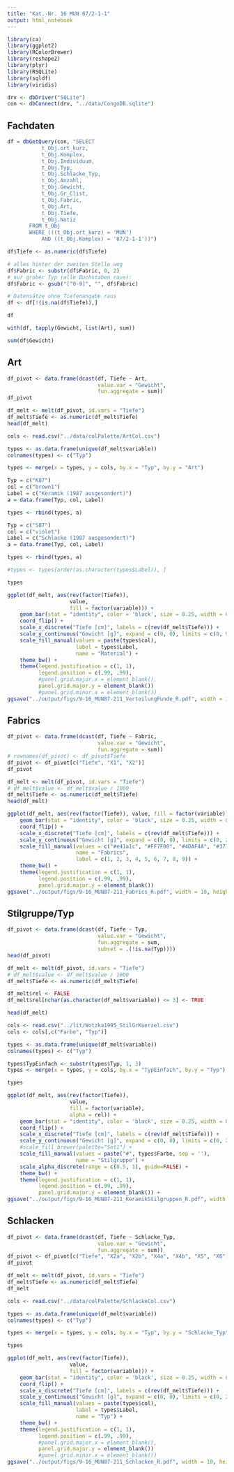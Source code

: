```yaml
---
title: "Kat.-Nr. 16 MUN 87/2-1-1"
output: html_notebook
---
```


```r
library(ca)
library(ggplot2)
library(RColorBrewer)
library(reshape2)
library(plyr)
library(RSQLite)
library(sqldf)
library(viridis)

drv <- dbDriver("SQLite")
con <- dbConnect(drv, "../data/CongoDB.sqlite")
```

## Fachdaten

```r
df = dbGetQuery(con, "SELECT
           t_Obj.ort_kurz, 
           t_Obj.Komplex, 
           t_Obj.Individuum, 
           t_Obj.Typ, 
           t_Obj.Schlacke_Typ,
           t_Obj.Anzahl,
           t_Obj.Gewicht,
           t_Obj.Gr_Clist, 
           t_Obj.Fabric,
           t_Obj.Art,
           t_Obj.Tiefe,
           t_Obj.Notiz
       FROM t_Obj 
       WHERE (((t_Obj.ort_kurz) = 'MUN')
           AND ((t_Obj.Komplex) = '87/2-1-1'))")

df$Tiefe <- as.numeric(df$Tiefe)

# alles hinter der zweiten Stelle weg
df$Fabric <- substr(df$Fabric, 0, 2)
# nur grober Typ (alle Buchstaben raus):
df$Fabric <- gsub("[^0-9]", "", df$Fabric)

# Datensätze ohne Tiefenangabe raus
df <- df[!(is.na(df$Tiefe)),]

df
```

```r
with(df, tapply(Gewicht, list(Art), sum))
```

```r
sum(df$Gewicht)
```


## Art

```r
df_pivot <- data.frame(dcast(df, Tiefe ~ Art, 
                             value.var = "Gewicht", 
                             fun.aggregate = sum))
df_pivot
```



```r
df_melt <- melt(df_pivot, id.vars = "Tiefe")
df_melt$Tiefe <- as.numeric(df_melt$Tiefe)
head(df_melt)
```

```r
cols <- read.csv("../data/colPalette/ArtCol.csv")

types <- as.data.frame(unique(df_melt$variable))
colnames(types) <- c("Typ")

types <- merge(x = types, y = cols, by.x = "Typ", by.y = "Art")

Typ = c("K87") 
col = c("brown1") 
Label = c("Keramik (1987 ausgesondert)") 
a = data.frame(Typ, col, Label) 

types <- rbind(types, a)

Typ = c("S87") 
col = c("violet") 
Label = c("Schlacke (1987 ausgesondert)") 
a = data.frame(Typ, col, Label) 

types <- rbind(types, a)

#types <- types[order(as.character(types$Label)), ]

types
```

```r
ggplot(df_melt, aes(rev(factor(Tiefe)), 
                    value, 
                    fill = factor(variable))) + 
    geom_bar(stat = "identity", color = 'black', size = 0.25, width = 0.5) + 
    coord_flip() + 
    scale_x_discrete("Tiefe [cm]", labels = c(rev(df_melt$Tiefe))) + 
    scale_y_continuous("Gewicht [g]", expand = c(0, 0), limits = c(0, 9000)) +
    scale_fill_manual(values = paste(types$col),
                      label = types$Label, 
                      name = "Material") + 
    theme_bw() + 
    theme(legend.justification = c(1, 1), 
          legend.position = c(.99, .99), 
          #panel.grid.major.x = element_blank(),
          panel.grid.major.y = element_blank())
          #panel.grid.minor.x = element_blank())
ggsave("../output/figs/9-16_MUN87-211_VerteilungFunde_R.pdf", width = 10, height = 3)
```


## Fabrics

```r
df_pivot <- data.frame(dcast(df, Tiefe ~ Fabric, 
                             value.var = "Gewicht", 
                             fun.aggregate = sum))
# rownames(df_pivot) <- df_pivot$Tiefe
df_pivot <- df_pivot[c("Tiefe", "X1", "X2")]
df_pivot
```

```r
df_melt <- melt(df_pivot, id.vars = "Tiefe")
# df_melt$value <- df_melt$value / 1000
df_melt$Tiefe <- as.numeric(df_melt$Tiefe)
head(df_melt)
```

```r
ggplot(df_melt, aes(rev(factor(Tiefe)), value, fill = factor(variable))) + 
    geom_bar(stat = "identity", color = 'black', size = 0.25, width = 0.5) + 
    coord_flip() + 
    scale_x_discrete("Tiefe [cm]", labels = c(rev(df_melt$Tiefe))) + 
    scale_y_continuous("Gewicht [g]", expand = c(0, 0), limits = c(0, 2550)) +
    scale_fill_manual(values = c("#e41a1c", "#FF7F00", "#4DAF4A", "#377EB8", "#984EA3", "#999999", "#A65628", "#F781BF", "#FFFF33"), 
                      name = "Fabrics", 
                      label = c(1, 2, 3, 4, 5, 6, 7, 8, 9)) + 
    theme_bw() + 
    theme(legend.justification = c(1, 1), 
          legend.position = c(.99, .99), 
          panel.grid.major.y = element_blank())
ggsave("../output/figs/9-16_MUN87-211_Fabrics_R.pdf", width = 10, height = 3)
```

## Stilgruppe/Typ

```r
df_pivot <- data.frame(dcast(df, Tiefe ~ Typ, 
                             value.var = "Gewicht", 
                             fun.aggregate = sum, 
                             subset = .(!is.na(Typ))))
head(df_pivot)
```

```r
df_melt <- melt(df_pivot, id.vars = "Tiefe")
# df_melt$value <- df_melt$value / 1000
df_melt$Tiefe <- as.numeric(df_melt$Tiefe)

df_melt$rel <- FALSE
df_melt$rel[nchar(as.character(df_melt$variable)) <= 3] <- TRUE

head(df_melt)
```

```r
cols <- read.csv("../lit/Wotzka1995_StilGrKuerzel.csv")
cols <- cols[,c("Farbe", "Typ")]

types <- as.data.frame(unique(df_melt$variable))
colnames(types) <- c("Typ")

types$TypEinfach <- substr(types$Typ, 1, 3)
types <- merge(x = types, y = cols, by.x = "TypEinfach", by.y = "Typ")

types
```

```r
ggplot(df_melt, aes(rev(factor(Tiefe)), 
                    value, 
                    fill = factor(variable),
                    alpha = rel)) + 
    geom_bar(stat = "identity", color = 'black', size = 0.25, width = 0.5) + 
    coord_flip() + 
    scale_x_discrete("Tiefe [cm]", labels = c(rev(df_melt$Tiefe))) + 
    scale_y_continuous("Gewicht [g]", expand = c(0, 0), limits = c(0, 2550)) +
    #scale_fill_brewer(palette="Set1") + 
    scale_fill_manual(values = paste("#", types$Farbe, sep = ''),
                      name = "Stilgruppe") +
    scale_alpha_discrete(range = c(0.5, 1), guide=FALSE) + 
    theme_bw() + 
    theme(legend.justification = c(1, 1), 
          legend.position = c(.99, .99), 
          panel.grid.major.y = element_blank()) + 
ggsave("../output/figs/9-16_MUN87-211_KeramikStilgruppen_R.pdf", width = 10, height = 3)
```

## Schlacken

```r
df_pivot <- data.frame(dcast(df, Tiefe ~ Schlacke_Typ, 
                             value.var = "Gewicht", 
                             fun.aggregate = sum))
df_pivot <- df_pivot[c("Tiefe", "X2a", "X2b", "X4a", "X4b", "X5", "X6")]
df_pivot
```

```r
df_melt <- melt(df_pivot, id.vars = "Tiefe")
df_melt$Tiefe <- as.numeric(df_melt$Tiefe)
df_melt
```

```r
cols <- read.csv("../data/colPalette/SchlackeCol.csv")

types <- as.data.frame(unique(df_melt$variable))
colnames(types) <- c("Typ")

types <- merge(x = types, y = cols, by.x = "Typ", by.y = "Schlacke_Typ")

types
```


```r
ggplot(df_melt, aes(rev(factor(Tiefe)), 
                    value, 
                    fill = factor(variable))) + 
    geom_bar(stat = "identity", color = 'black', size = 0.25, width = 0.5) + 
    coord_flip() + 
    scale_x_discrete("Tiefe [cm]", labels = c(rev(df_melt$Tiefe))) + 
    scale_y_continuous("Gewicht [g]", expand = c(0, 0), limits = c(0, 2550)) +
    scale_fill_manual(values = paste(types$col),
                      label = types$Label, 
                      name = "Typ") + 
    theme_bw() + 
    theme(legend.justification = c(1, 1), 
          legend.position = c(.99, .99), 
          #panel.grid.major.x = element_blank(),
          panel.grid.major.y = element_blank())
          #panel.grid.minor.x = element_blank())
ggsave("../output/figs/9-16_MUN87-211_Schlacken_R.pdf", width = 10, height = 3)
```
